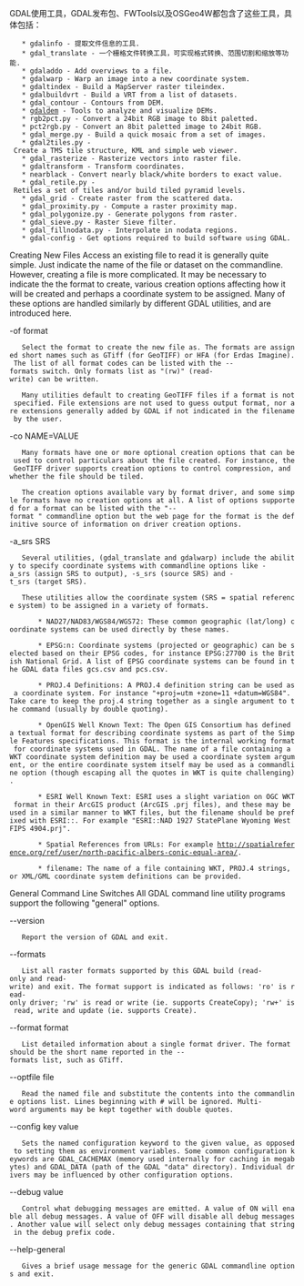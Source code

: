 {{link|MozTW 专案|Main Page}}
GDAL使用工具，GDAL发布包、FWTools以及OSGeo4W都包含了这些工具，具体包括：
    * gdalinfo - 提取文件信息的工具.
    * gdal_translate - 一个栅格文件转换工具，可实现格式转换、范围切割和缩放等功能.
    * gdaladdo - Add overviews to a file.
    * gdalwarp - Warp an image into a new coordinate system.
    * gdaltindex - Build a MapServer raster tileindex.
    * gdalbuildvrt - Build a VRT from a list of datasets.
    * gdal_contour - Contours from DEM.
    * [[gdaldem]] - Tools to analyze and visualize DEMs.
    * rgb2pct.py - Convert a 24bit RGB image to 8bit paletted.
    * pct2rgb.py - Convert an 8bit paletted image to 24bit RGB.
    * gdal_merge.py - Build a quick mosaic from a set of images.
    * gdal2tiles.py - Create a TMS tile structure, KML and simple web viewer.
    * gdal_rasterize - Rasterize vectors into raster file.
    * gdaltransform - Transform coordinates.
    * nearblack - Convert nearly black/white borders to exact value.
    * gdal_retile.py - Retiles a set of tiles and/or build tiled pyramid levels.
    * gdal_grid - Create raster from the scattered data.
    * gdal_proximity.py - Compute a raster proximity map.
    * gdal_polygonize.py - Generate polygons from raster.
    * gdal_sieve.py - Raster Sieve filter.
    * gdal_fillnodata.py - Interpolate in nodata regions.
    * gdal-config - Get options required to build software using GDAL.

Creating New Files
Access an existing file to read it is generally quite simple. Just indicate the name of the file or dataset on the commandline. However, creating a file is more complicated. It may be necessary to indicate the the format to create, various creation options affecting how it will be created and perhaps a coordinate system to be assigned. Many of these options are handled similarly by different GDAL utilities, and are introduced here.

-of format
    Select the format to create the new file as. The formats are assigned short names such as GTiff (for GeoTIFF) or HFA (for Erdas Imagine). The list of all format codes can be listed with the --formats switch. Only formats list as "(rw)" (read-write) can be written.

    Many utilities default to creating GeoTIFF files if a format is not specified. File extensions are not used to guess output format, nor are extensions generally added by GDAL if not indicated in the filename by the user.

-co NAME=VALUE
    Many formats have one or more optional creation options that can be used to control particulars about the file created. For instance, the GeoTIFF driver supports creation options to control compression, and whether the file should be tiled.

    The creation options available vary by format driver, and some simple formats have no creation options at all. A list of options supported for a format can be listed with the "--format <format>" commandline option but the web page for the format is the definitive source of information on driver creation options.

-a_srs SRS
    Several utilities, (gdal_translate and gdalwarp) include the ability to specify coordinate systems with commandline options like -a_srs (assign SRS to output), -s_srs (source SRS) and -t_srs (target SRS).

    These utilities allow the coordinate system (SRS = spatial reference system) to be assigned in a variety of formats.

        * NAD27/NAD83/WGS84/WGS72: These common geographic (lat/long) coordinate systems can be used directly by these names.

        * EPSG:n: Coordinate systems (projected or geographic) can be selected based on their EPSG codes, for instance EPSG:27700 is the British National Grid. A list of EPSG coordinate systems can be found in the GDAL data files gcs.csv and pcs.csv.

        * PROJ.4 Definitions: A PROJ.4 definition string can be used as a coordinate system. For instance "+proj=utm +zone=11 +datum=WGS84". Take care to keep the proj.4 string together as a single argument to the command (usually by double quoting).

        * OpenGIS Well Known Text: The Open GIS Consortium has defined a textual format for describing coordinate systems as part of the Simple Features specifications. This format is the internal working format for coordinate systems used in GDAL. The name of a file containing a WKT coordinate system definition may be used a coordinate system argument, or the entire coordinate system itself may be used as a commandline option (though escaping all the quotes in WKT is quite challenging).

        * ESRI Well Known Text: ESRI uses a slight variation on OGC WKT format in their ArcGIS product (ArcGIS .prj files), and these may be used in a similar manner to WKT files, but the filename should be prefixed with ESRI::. For example "ESRI::NAD 1927 StatePlane Wyoming West FIPS 4904.prj".

        * Spatial References from URLs: For example http://spatialreference.org/ref/user/north-pacific-albers-conic-equal-area/.

        * filename: The name of a file containing WKT, PROJ.4 strings, or XML/GML coordinate system definitions can be provided.

General Command Line Switches
All GDAL command line utility programs support the following "general" options.

--version
    Report the version of GDAL and exit.

--formats
    List all raster formats supported by this GDAL build (read-only and read-write) and exit. The format support is indicated as follows: 'ro' is read-only driver; 'rw' is read or write (ie. supports CreateCopy); 'rw+' is read, write and update (ie. supports Create).

--format format
    List detailed information about a single format driver. The format should be the short name reported in the --formats list, such as GTiff.

--optfile file
    Read the named file and substitute the contents into the commandline options list. Lines beginning with # will be ignored. Multi-word arguments may be kept together with double quotes.

--config key value
    Sets the named configuration keyword to the given value, as opposed to setting them as environment variables. Some common configuration keywords are GDAL_CACHEMAX (memory used internally for caching in megabytes) and GDAL_DATA (path of the GDAL "data" directory). Individual drivers may be influenced by other configuration options.

--debug value
    Control what debugging messages are emitted. A value of ON will enable all debug messages. A value of OFF will disable all debug messages. Another value will select only debug messages containing that string in the debug prefix code.

--help-general
    Gives a brief usage message for the generic GDAL commandline options and exit. 